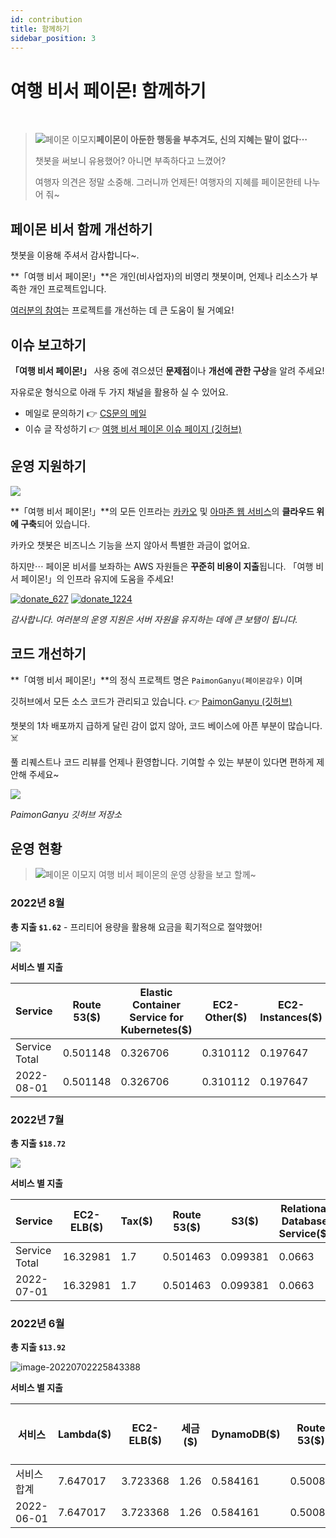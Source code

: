 ```yaml
---
id: contribution
title: 함께하기
sidebar_position: 3
---
```



# 여행 비서 페이몬! 함께하기

<TOCInline toc={toc} />
<br/>

> ![페이몬 이모지](resources\kakao_channel_icon_50_50.png)**페이몬이 아둔한 행동을 부추겨도, 신의 지혜는 말이 없다⋯**
>
> 챗봇을 써보니 유용했어? 아니면 부족하다고 느꼈어? 
>
> 여행자 의견은 정말 소중해. 그러니까 언제든! 여행자의 지혜를 페이몬한테 나누어 줘~


## 페이몬 비서 함께 개선하기

챗봇을 이용해 주셔서 감사합니다~.  

**「여행 비서 페이몬!」**은 개인(비사업자)의 비영리 챗봇이며, 언제나 리소스가 부족한 개인 프로젝트입니다. ​​

<u>여러분의 참여</u>는 프로젝트를 개선하는 데 큰 도움이 될 거예요! 


## 이슈 보고하기

**「여행 비서 페이몬!」** 사용 중에 겪으셨던 **문제점**이나 **개선에 관한 구상**을 알려 주세요!

자유로운 형식으로 아래 두 가지 채널을 활용하 실 수 있어요.

- 메일로 문의하기 :point_right: [CS문의 메일](mailto:genshinjobcs@gmail.com)
- 이슈 글 작성하기 :point_right: [여행 비서 페이몬 이슈 페이지 (깃허브)](https://github.com/binchoo/paimonganyu-doc)

## 운영 지원하기

![](resources\operation\paimonganyu_aws_arch.png)

**「여행 비서 페이몬!」**의 모든 인프라는 [카카오](https://i.kakao.com/) 및 [아마존 웹 서비스](https://aws.amazon.com/ko/?nc2=h_lg)의 **클라우드 위에 구축**되어 있습니다.

카카오 챗봇은 비즈니스 기능을 쓰지 않아서 특별한 과금이 없어요.

하지만⋯ 페이몬 비서를 보좌하는 AWS 자원들은 **꾸준히 비용이 지출**됩니다. 「여행 비서 페이몬!」의 인프라 유지에 도움을 주세요!

[![donate_627](resources\donate\donate_627.png)](https://qr.kakaopay.com/28100601117428661100408913989749) [![donate_1224](resources\donate\donate_1224.png)](https://qr.kakaopay.com/28100601117428661100408926401888)

 *감사합니다. 여러분의 운영 지원은 서버 자원을 유지하는 데에 큰 보탬이 됩니다.*

## 코드 개선하기

**「여행 비서 페이몬!」**의 정식 프로젝트 명은 `PaimonGanyu(페이몬감우)` 이며

깃허브에서 모든 소스 코드가 관리되고 있습니다. :point_right: [PaimonGanyu (깃허브)](https://github.com/binchoo/paimonganyu)



챗봇의 1차 배포까지 급하게 달린 감이 없지 않아, 코드 베이스에 아픈 부분이 많습니다. :skull_and_crossbones:

풀 리퀘스트나 코드 리뷰를 언제나 환영합니다. 기여할 수 있는 부분이 있다면 편하게 제안해 주세요~

![](resources\operation\paimonganyu_repo.png)

*PaimonGanyu 깃허브 저장소* 


## 운영 현황

 > ![페이몬 이모지](resources\kakao_channel_icon_50_50.png) 여행 비서 페이몬의 운영 상황을 보고 할께~
>

### 2022년 8월

**총 지출 `$1.62`** - 프리티어 용량을 활용해 요금을 획기적으로 절약했어!

![](resources\operation\cost\2022-08.png)

**서비스 별 지출**

| Service       | Route 53($) | Elastic Container Service for Kubernetes($) | EC2-Other($) | EC2-Instances($) | Tax($) | S3($)    | DynamoDB($) | Elastic Container Service($) | CloudWatch($) | Backup($) | EC2-ELB($) | Glue($) | Key Management Service($) | Lambda($) | Secrets Manager($) | API Gateway($) | ElastiCache($) | SNS($) | SQS($) | Total cost ($) |
| ------------- | ----------- | ------------------------------------------- | ------------ | ---------------- | ------ | -------- | ----------- | ---------------------------- | ------------- | --------- | ---------- | ------- | ------------------------- | --------- | ------------------ | -------------- | -------------- | ------ | ------ | -------------- |
| Service Total | 0.501148    | 0.326706                                    | 0.310112     | 0.197647         | 0.14   | 0.111647 | 0.019745    | 0.016745                     | 0.00019       | 5.15E-05  | 4.88E-05   | 0       | 0                         | 0         | 0                  | 0              | 0              | 0      | 0      | 1.624039       |
| 2022-08-01    | 0.501148    | 0.326706                                    | 0.310112     | 0.197647         | 0.14   | 0.111647 | 0.019745    | 0.016745                     | 0.00019       | 5.15E-05  | 4.88E-05   | 0       | 0                         | 0         | 0                  | 0              | 0              | 0      | 0      | 1.624039       |

### 2022년 7월

**총 지출 `$18.72`**

![](resources\operation\cost\2022-07.png)

**서비스 별 지출**

| Service       | EC2-ELB($) | Tax($) | Route 53($) | S3($)    | Relational Database Service($) | DynamoDB($) | CloudWatch($) | Backup($) | EC2-Other($) | Glue($) | Key Management Service($) | Lambda($) | Secrets Manager($) | API Gateway($) | ElastiCache($) | EC2-Instances($) | SNS($) | SQS($) | Total cost ($) |
| ------------- | ---------- | ------ | ----------- | -------- | ------------------------------ | ----------- | ------------- | --------- | ------------ | ------- | ------------------------- | --------- | ------------------ | -------------- | -------------- | ---------------- | ------ | ------ | -------------- |
| Service Total | 16.32981   | 1.7    | 0.501463    | 0.099381 | 0.0663                         | 0.021692    | 0.00082       | 1.65E-05  | 1.47E-07     | 0       | 0                         | 0         | 0                  | 0              | 0              | 0                | 0      | 0      | 18.71948       |
| 2022-07-01    | 16.32981   | 1.7    | 0.501463    | 0.099381 | 0.0663                         | 0.021692    | 0.00082       | 1.65E-05  | 1.47E-07     | 0       | 0                         | 0         | 0                  | 0              | 0              | 0                | 0      | 0      | 18.71948       |

### 2022년 6월

**총 지출 `$13.92`**

![image-20220702225843388](resources\operation\cost\2022-06.png)

**서비스 별 지출**

| 서비스      | Lambda($) | EC2-ELB($) | 세금($) | DynamoDB($) | Route 53($) | Relational Database Service($) | SQS($)  | S3($)    | CloudWatch($) | Glue($) | Key Management Service($) | API Gateway($) | ElastiCache($) | EC2-기타($) | EC2-인스턴스($) | SNS($) | 총 비용 ($) |
| ----------- | --------- | ---------- | ------- | ----------- | ----------- | ------------------------------ | ------- | -------- | ------------- | ------- | ------------------------- | -------------- | -------------- | ----------- | --------------- | ------ | ----------- |
| 서비스 합계 | 7.647017  | 3.723368   | 1.26    | 0.584161    | 0.50084     | 0.108174                       | 0.07163 | 0.024161 | 0.00054       | 0       | 0                         | 0              | 0              | 0           | 0               | 0      | 13.91989    |
| 2022-06-01  | 7.647017  | 3.723368   | 1.26    | 0.584161    | 0.50084     | 0.108174                       | 0.07163 | 0.024161 | 0.00054       | 0       | 0                         | 0              | 0              | 0           | 0               | 0      | 13.91989    |